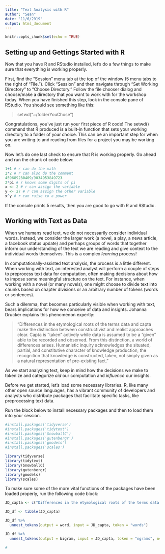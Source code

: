 ```yaml
---
title: "Text Analysis with R"
author: "Sean"
date: "11/6/2019"
output: html_document
---
```


```r
knitr::opts_chunk$set(echo = TRUE)
```

## Setting up and Gettings Started with R

Now that you have R and RStudio installed, let's do a few things to make sure that everything is working properly.

First, find the "Session" menu tab at the top of the window (5 menu tabs to the right of "File."). Click "Session" and then navigate through "Set Working Directory" to "Choose Directory." Follow the file chooser dialog and choose/make a directory that you want to work with for the workshop today. When you have finished this step, look in the console pane of RStudio. You should see something like this:

> setwd("~/folderYouChose")

Congratulations, you've just run your first piece of R code! The setwd() command that R produced is a built-in function that sets your working directory to a folder of your choice. This can be an important step for when you are writing to and reading from files for a project you may be working on.

Now let's do one last check to ensure that R is working properly. Go ahead and run the chunk of code below:

```r

1+1 # r can do the math
2*2 # r can also do the comment
459689230409/9034953849723
2*pi # r knows some digits of pi
x <- 2 # r can assign the variable
y <- 27 # r can assign the other variable
x^y # r can raise to a power

```

If the console prints 5 results, then you are good to go with R and RStudio.

## Working with Text as Data

When we humans read text, we do not necessarily consider individual words. Instead, we consider the larger work (a novel, a play, a news article, a facebook status update) and perhaps groups of words that together inform our understanding of the text we are reading and give context to the individual words themselves. This is a complex *learning* process!

In computationally-assisted text analysis, the process is a little different. When working with text, an interested analyst will perform a couple of steps to preprocess text data for computation, often making decisions about how to impose some meaningful structure on the text. For instance, when working with a novel (or many novels), one might choose to divide text into chunks based on chapter divisions or an arbitrary number of tokens (words or sentences).

Such a dilemma, that becomes particularly visible when working with text, bears implications for how we conceive of data and insights. Johanna Drucker explains this phenomenon expertly:

>"Differences in the etymological roots of the terms data and capta make the distinction between constructivist and realist approaches clear. Capta is “taken” actively while data is assumed to be a “given” able to be recorded and observed. From this distinction, a world of differences arises. Humanistic inquiry acknowledges the situated, partial, and constitutive character of knowledge production, the recognition that knowledge is constructed, taken, not simply given as a natural representation of pre-existing fact.”

As we start analyzing text, keep in mind how the decisions we make to tokenize and categorize *aid* our computation and *influence* our insights.

Before we get started, let's load some necessary libraries. R, like many other open source languages, has a vibrant community of developers and analysts who distribute packages that facilitate specific tasks, like preprocessing text data.

Run the block below to install necessary packages and then to load them into your session.

```r

#install.packages('tidyverse')
#install.packages('tidytext')
#install.packages('SnowballC')
#install.packages('gutenbergr')
#install.packages('gmodels')
#install.packages('scales')

library(tidyverse)
library(tidytext)
library(SnowballC)
library(gutenbergr)
library(gmodels)
library(scales)

```

To make sure some of the more vital functions of the packages have been loaded properly, run the following code block:

```r

JD_capta <- c("Differences in the etymological roots of the terms data and capta make the distinction between constructivist and realist approaches clear. Capta is taken actively while data is assumed to be a given able to be recorded and observed. From this distinction, a world of differences arises. Humanistic inquiry acknowledges the situated, partial, and constitutive character of knowledge production, the recognition that knowledge is constructed, taken, not simply given as a natural representation of pre-existing fact.")

JD_df <- tibble(JD_capta)

JD_df %>% 
  unnest_tokens(output = word, input = JD_capta, token = "words")

JD_df %>%
  unnest_tokens(output = bigram, input = JD_capta, token = "ngrams", n=2)

# 


```

